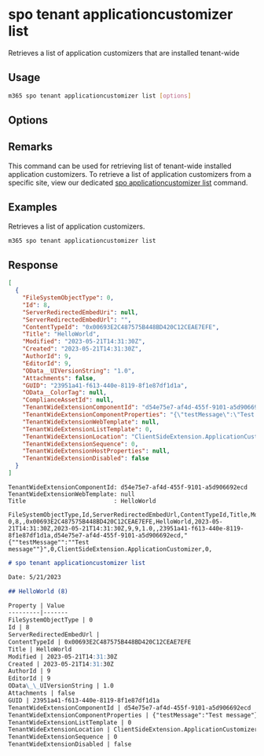
# spo tenant applicationcustomizer list

Retrieves a list of application customizers that are installed tenant-wide

## Usage

```sh
m365 spo tenant applicationcustomizer list [options]
```

## Options

<Global />

## Remarks

This command can be used for retrieving list of tenant-wide installed application customizers. To retrieve a list of application customizers from a specific site, view our dedicated [spo applicationcustomizer list](../applicationcustomizer/applicationcustomizer-list.mdx) command.

## Examples

Retrieves a list of application customizers.

```sh
m365 spo tenant applicationcustomizer list
```

## Response

<Tabs>
  <TabItem value="JSON">

  ```json
  [
    {
      "FileSystemObjectType": 0,
      "Id": 8,
      "ServerRedirectedEmbedUri": null,
      "ServerRedirectedEmbedUrl": "",
      "ContentTypeId": "0x00693E2C487575B448BD420C12CEAE7EFE",
      "Title": "HelloWorld",
      "Modified": "2023-05-21T14:31:30Z",
      "Created": "2023-05-21T14:31:30Z",
      "AuthorId": 9,
      "EditorId": 9,
      "OData__UIVersionString": "1.0",
      "Attachments": false,
      "GUID": "23951a41-f613-440e-8119-8f1e87df1d1a",
      "OData__ColorTag": null,
      "ComplianceAssetId": null,
      "TenantWideExtensionComponentId": "d54e75e7-af4d-455f-9101-a5d906692ecd",
      "TenantWideExtensionComponentProperties": "{\"testMessage\":\"Test message\"}",
      "TenantWideExtensionWebTemplate": null,
      "TenantWideExtensionListTemplate": 0,
      "TenantWideExtensionLocation": "ClientSideExtension.ApplicationCustomizer",
      "TenantWideExtensionSequence": 0,
      "TenantWideExtensionHostProperties": null,
      "TenantWideExtensionDisabled": false
    }
  ]
  ```

  </TabItem>
  <TabItem value="Text">

  ```text
  TenantWideExtensionComponentId: d54e75e7-af4d-455f-9101-a5d906692ecd
  TenantWideExtensionWebTemplate: null
  Title                         : HelloWorld
  ```

  </TabItem>
  <TabItem value="CSV">

  ```csv
  FileSystemObjectType,Id,ServerRedirectedEmbedUrl,ContentTypeId,Title,Modified,Created,AuthorId,EditorId,OData__UIVersionString,Attachments,GUID,TenantWideExtensionComponentId,TenantWideExtensionComponentProperties,TenantWideExtensionListTemplate,TenantWideExtensionLocation,TenantWideExtensionSequence,TenantWideExtensionDisabled
  0,8,,0x00693E2C487575B448BD420C12CEAE7EFE,HelloWorld,2023-05-21T14:31:30Z,2023-05-21T14:31:30Z,9,9,1.0,,23951a41-f613-440e-8119-8f1e87df1d1a,d54e75e7-af4d-455f-9101-a5d906692ecd,"{""testMessage"":""Test message""}",0,ClientSideExtension.ApplicationCustomizer,0,
  ```

  </TabItem>
  <TabItem value="Markdown">

  ```md
  # spo tenant applicationcustomizer list

  Date: 5/21/2023

  ## HelloWorld (8)

  Property | Value
  ---------|-------
  FileSystemObjectType | 0
  Id | 8
  ServerRedirectedEmbedUrl |
  ContentTypeId | 0x00693E2C487575B448BD420C12CEAE7EFE
  Title | HelloWorld
  Modified | 2023-05-21T14:31:30Z
  Created | 2023-05-21T14:31:30Z
  AuthorId | 9
  EditorId | 9
  OData\_\_UIVersionString | 1.0
  Attachments | false
  GUID | 23951a41-f613-440e-8119-8f1e87df1d1a
  TenantWideExtensionComponentId | d54e75e7-af4d-455f-9101-a5d906692ecd
  TenantWideExtensionComponentProperties | {"testMessage":"Test message"}
  TenantWideExtensionListTemplate | 0
  TenantWideExtensionLocation | ClientSideExtension.ApplicationCustomizer
  TenantWideExtensionSequence | 0
  TenantWideExtensionDisabled | false
  ```

  </TabItem>
</Tabs>

